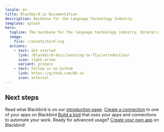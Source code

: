 ```yaml
---
locale: en
title: Blackbird.io Documentation
description: Backbone for the Language Technology Industry.
template: splash
hero:
  tagline: The backbone for the language technology industry. Enterprise-scale automation and orchestration with a simple no-code/low-code platform.
  image:
    file: ~/assets/bird.svg
  actions:
    - text: Get started
      link: /blackbird-docs/learning-to-fly/introduction/
      icon: right-arrow
      variant: primary
    - text: Follow us on Github
      link: https://github.com/bb-io
      icon: external
---
```



## Next steps

<CardGrid stagger>
  <Card title="Let's Introduce Ourselves" icon="rocket">
    Read what Blackbird is on our <a href={getRelativeLocaleUrl(frontmatter.locale, '/learning-to-fly/introduction/')}>introduction page</a>.
  </Card>
  <Card title="Create a Connection" icon="setting">
    <a href={getRelativeLocaleUrl(frontmatter.locale, '/learning-to-fly/first-connection/')}>Create a connection</a> to one of your apps on Blackbird
  </Card>
  <Card title="Build a Bird" icon="random">
    <a href={getRelativeLocaleUrl(frontmatter.locale, '/learning-to-fly/building-a-bird/')}>Build a bird</a> that uses your apps and connections to automate your work.
  </Card>
  <Card title="Develop Custom Blackbird Apps" icon="laptop">
    Ready for advanced usage? <a href={getRelativeLocaleUrl(frontmatter.locale, '/sdk/setup/')}>Create your own app</a> on Blackbird!
  </Card>
</CardGrid>
